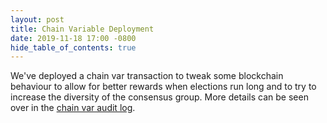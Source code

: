```yaml
---
layout: post
title: Chain Variable Deployment
date: 2019-11-18 17:00 -0800
hide_table_of_contents: true
---
```


We've deployed a chain var transaction to tweak some blockchain behaviour to allow for better
rewards when elections run long and to try to increase the diversity of the consensus group. More
details can be seen over in the
[chain var audit log](https://github.com/helium/miner/blob/master/audit/var-9.md).
